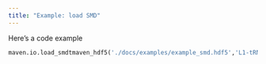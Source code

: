 ```yaml
---
title: "Example: load SMD"
---
```


Here's a code example

``` python
maven.io.load_smdtmaven_hdf5('./docs/examples/example_smd.hdf5','L1-tRNA')
```